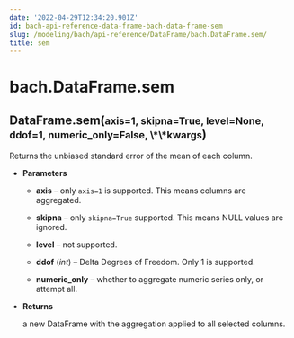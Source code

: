 ```yaml
---
date: '2022-04-29T12:34:20.901Z'
id: bach-api-reference-data-frame-bach-data-frame-sem
slug: /modeling/bach/api-reference/DataFrame/bach.DataFrame.sem/
title: sem
---
```


# bach.DataFrame.sem

<div class="method">
<h2 class="signature-class"><span class="additional-name">DataFrame.</span><span class="name">sem(</span><small class="parameter-list"><span class="parameter" id="axis">axis=1</span>, <span class="parameter" id="skipna">skipna=True</span>, <span class="parameter" id="level">level=None</span>, <span class="parameter" id="ddof">ddof=1</span>, <span class="parameter" id="numeric_only">numeric_only=False</span>, <span class="parameter" id="**">\*\*kwargs</span></small>)</h2>


<div class="content">

Returns the unbiased standard error of the mean of each column.


* **Parameters**

    
    * **axis** – only `axis=1` is supported. This means columns are aggregated.


    * **skipna** – only `skipna=True` supported. This means NULL values are ignored.


    * **level** – not supported.


    * **ddof** (*int*) – Delta Degrees of Freedom. Only 1 is supported.


    * **numeric_only** – whether to aggregate numeric series only, or attempt all.



* **Returns**

    a new DataFrame with the aggregation applied to all selected columns.



</div>

</div>

